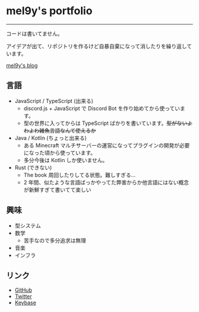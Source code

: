 
# mel9y's portfolio

<Quotes />

---

コードは書いてません。

アイデアが出て、リポジトリを作るけど自暴自棄になって消したりを繰り返しています。

[mel9y's blog](https://blog.mel9y.dev)

## 言語

- JavaScript / TypeScript (出来る)
  - discord.js + JavaScript で Discord Bot を作り始めてから使っています。
  - 型の世界に入ってからは TypeScript ばかりを書いています。~~型がないよわよわ雑魚言語なんて使えるか~~
- Java / Kotlin (ちょっと出来る)
  - ある Minecraft マルチサーバーの運営になってプラグインの開発が必要になった頃から使っています。
  - 多分今後は Kotlin しか使いません。
- Rust (できない)
  - The book 周回したりしてる状態。難しすぎる...
  - 2 年間、似たような言語ばっかやってた弊害からか他言語にはない概念が新鮮すぎて書いてて楽しい

## 興味

- 型システム
- 数学
  - 苦手なので多分追求は無理
- 音楽
- インフラ

## リンク

- [GitHub](https://github.com/mel9y)
- [Twitter](https://twitter.com/mel9y)
- [Keybase](https://keybase.io/mel9y)
